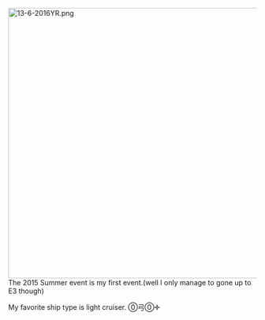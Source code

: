 [[File:13-6-2016YR.png|thumb|549x549px]]
The 2015 Summer event is my first event.(well I only manage to gone up to E3 though)

My favorite ship type is light cruiser. ⓪弓⓪✛